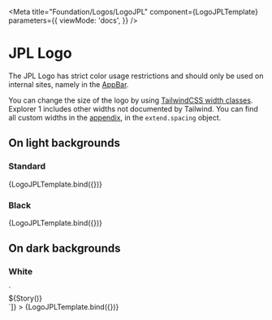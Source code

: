 
<Meta
  title="Foundation/Logos/LogoJPL"
  component={LogoJPLTemplate}
  parameters={{
    viewMode: 'docs',
  }}
/>

# JPL Logo

The JPL Logo has strict color usage restrictions and should only be used on internal sites, namely in the [AppBar](?path=/docs/global-layout-headers-for-internal-sites-elements-overview--page).

You can change the size of the logo by using [TailwindCSS width classes](https://v2.tailwindcss.com/docs/width). Explorer 1 includes other widths not documented by Tailwind. You can find all custom widths in the [appendix](?path=/docs/appendix-tailwindcss--page), in the `extend.spacing` object.

## On light backgrounds

### Standard

<Canvas>
  <Story
    name="Standard"
    storyName="Standard"
    args={{ colorClass: 'text-jpl-red' }}
    argTypes={{
      colorClass: {
        type: 'string',
        description: 'Only a few color options are allowed.',
        control: {
          type: 'select',
          options: ['text-jpl-red', 'text-black', 'text-white'],
        },
        table: {
          defaultValue: { summary: 'text-jpl-red' },
        },
      },
    }}
  >
    {LogoJPLTemplate.bind({})}
  </Story>
</Canvas>

<ArgsTable story="Standard" />

<span id="with-sign-in-buttons"></span>

### Black

<Canvas>
  <Story name="Black" args={{ colorClass: 'text-black' }}>
    {LogoJPLTemplate.bind({})}
  </Story>
</Canvas>

## On dark backgrounds

### White

<Canvas>
  <Story
    name="White"
    args={{ colorClass: 'text-white' }}
    decorators={[(Story) => `<div class="p-5 bg-black">${Story()}</div>`]}
  >
    {LogoJPLTemplate.bind({})}
  </Story>
</Canvas>
